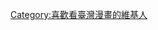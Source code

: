 {{Userbox
  |border-c = #000000
  |border-s = 1
  |id-c     = #FFFFFF
  |id-s     = 12
  |id-fc    = #003399
  |info-c   = #00ffff
  |info-s   = 8
  |info-fc  = #ffffff
  |id       = {{lang|zh|臺灣<br>漫畫}}
  |info     = 這個用戶喜歡看[[臺灣漫畫]]。
}}

[[Category:喜歡看臺灣漫畫的維基人]]